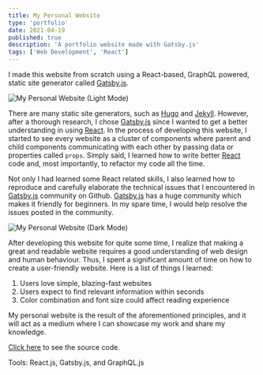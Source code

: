 ---
title: My Personal Website
type: 'portfolio'
date: 2021-04-19
published: true
description: 'A portfolio website made with Gatsby.js'
tags: ['Web Development', 'React']
---

I made this website from scratch using a React-based, GraphQL powered, static site generator called [Gatsby.js](https://www.gatsbyjs.com).

![My Personal Website (Light Mode)](./light-mode.png)

There are many static site generators, such as [Hugo](https://gohugo.io/) and [Jekyll](https://jekyllrb.com/).
However, after a thorough research, I chose [Gatsby.js](https://www.gatsbyjs.com) since I wanted to get a better understanding in using [React](https://reactjs.org/).
In the process of developing this website, I started to see every website as a cluster of components where parent and child components communicating with each other by passing data or properties called `props`.
Simply said, I learned how to write better [React](https://reactjs.org/) code and, most importantly, to refactor my code all the time.

Not only I had learned some React related skills, I also learned how to reproduce and carefully elaborate the technical issues that I encountered in [Gatsby.js](https://www.gatsbyjs.com) community on Github.
[Gatsby.js](https://www.gatsbyjs.com) has a huge community which makes it friendly for beginners. In my spare time, I would help resolve the issues posted in the community.

![My Personal Website (Dark Mode)](./dark-mode.png)

After developing this website for quite some time, I realize that making a great and readable website requires a good understanding of web design and human behaviour.
Thus, I spent a significant amount of time on how to create a user-friendly website. Here is a list of things I learned:

1. Users love simple, blazing-fast websites
2. Users expect to find relevant information within seconds
3. Color combination and font size could affect reading experience

My personal website is the result of the aforementioned principles, and it will act as a medium where I can showcase my work and share my knowledge.

[Click here](https://github.com/nathansetyawan96/bsraya.com) to see the source code.

Tools: React.js, Gatsby.js, and GraphQL.js
